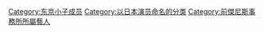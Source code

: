 [[Category:东京小子成员|Category:东京小子成员]]
[[Category:以日本演员命名的分类|Category:以日本演员命名的分类]]
[[Category:前傑尼斯事務所所屬藝人|Category:前傑尼斯事務所所屬藝人]]
